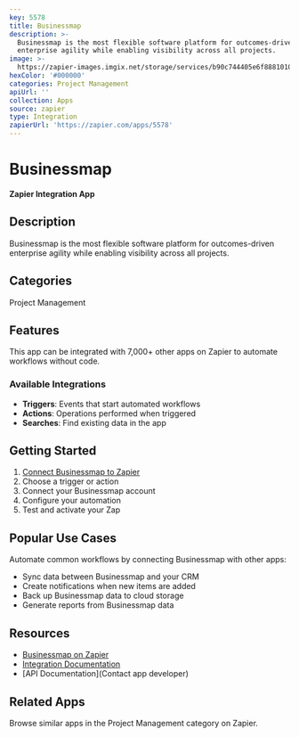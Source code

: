 ```yaml
---
key: 5578
title: Businessmap
description: >-
  Businessmap is the most flexible software platform for outcomes-driven
  enterprise agility while enabling visibility across all projects.
image: >-
  https://zapier-images.imgix.net/storage/services/b90c744405e6f8881010d6f6d75427cb.png?auto=format%2Ccompress&ixlib=python-3.0.0&q=50
hexColor: '#000000'
categories: Project Management
apiUrl: ''
collection: Apps
source: zapier
type: Integration
zapierUrl: 'https://zapier.com/apps/5578'
---
```

# Businessmap

**Zapier Integration App**

## Description

Businessmap is the most flexible software platform for outcomes-driven enterprise agility while enabling visibility across all projects.

## Categories

Project Management

## Features

This app can be integrated with 7,000+ other apps on Zapier to automate workflows without code.

### Available Integrations

- **Triggers**: Events that start automated workflows
- **Actions**: Operations performed when triggered
- **Searches**: Find existing data in the app

## Getting Started

1. [Connect Businessmap to Zapier](https://zapier.com/apps/5578)
2. Choose a trigger or action
3. Connect your Businessmap account
4. Configure your automation
5. Test and activate your Zap

## Popular Use Cases

Automate common workflows by connecting Businessmap with other apps:

- Sync data between Businessmap and your CRM
- Create notifications when new items are added
- Back up Businessmap data to cloud storage
- Generate reports from Businessmap data

## Resources

- [Businessmap on Zapier](https://zapier.com/apps/5578)
- [Integration Documentation](https://zapier.com/apps/5578/integrations)
- [API Documentation](Contact app developer)

## Related Apps

Browse similar apps in the Project Management category on Zapier.
